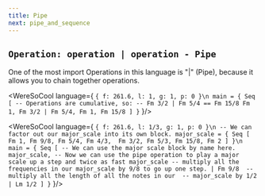 ```yaml
---
title: Pipe
next: pipe_and_sequence
---
```


## `Operation: operation | operation - Pipe` 
One of the most import Operations in this language is "|" (Pipe), 
because it allows you to chain together operations.


<WereSoCool language={
`{ f: 261.6, l: 1, g: 1, p: 0 }\n
main = {
  Seq [
    -- Operations are cumulative, so:
    -- Fm 3/2 | Fm 5/4 == Fm 15/8
    Fm 1,
    Fm 3/2 | Fm 5/4,
    Fm 1,
    Fm 15/8
  ]
}`
}/>

<WereSoCool language={
`{ f: 261.6, l: 1/3, g: 1, p: 0 }\n
-- We can factor out our major_scale into its own block.
major_scale = {
	Seq [
        Fm 1, Fm 9/8, Fm 5/4, Fm 4/3, 
        Fm 3/2, Fm 5/3, Fm 15/8, Fm 2
  ]
}\n
main = {
  Seq [
    -- We can use the major scale block by name here.
    major_scale,
    -- Now we can use the pipe operation to play a major scale up a step and twice as fast
    major_scale
    -- multiply all the frequencies in our major_scale by 9/8 to go up one step.
    | Fm 9/8 
    -- multiply all the length of all the notes in our 
    -- major_scale by 1/2
    | Lm 1/2
  ]
}`
}/>

